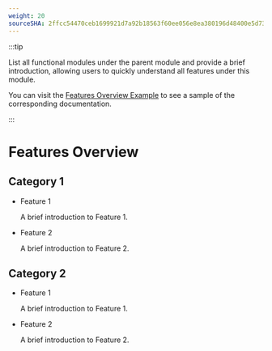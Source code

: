 ```yaml
---
weight: 20
sourceSHA: 2ffcc54470ceb1699921d7a92b18563f60ee056e8ea380196d48400e5d732f6b
---
```


:::tip

List all functional modules under the parent module and provide a brief introduction, allowing users to quickly understand all features under this module.

You can visit the [Features Overview Example](https://product-doc-guide.alauda.cn/template/features_overview/example.html) to see a sample of the corresponding documentation.

:::

# Features Overview

## Category 1

- Feature 1

  A brief introduction to Feature 1.

- Feature 2

  A brief introduction to Feature 2.

## Category 2

- Feature 1

  A brief introduction to Feature 1.

- Feature 2

  A brief introduction to Feature 2.
